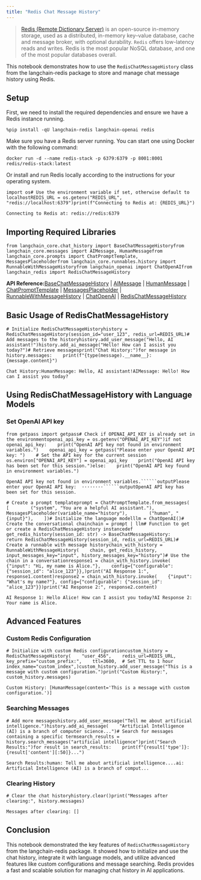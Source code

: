 ```yaml
---
title: "Redis Chat Message History"
---
```


> [Redis (Remote Dictionary Server)](https://en.wikipedia.org/wiki/Redis) is an open-source in-memory storage, used as a distributed, in-memory key–value database, cache and message broker, with optional durability. `Redis` offers low-latency reads and writes. Redis is the most popular NoSQL database, and one of the most popular databases overall.

This notebook demonstrates how to use the `RedisChatMessageHistory` class from the langchain-redis package to store and manage chat message history using Redis.

## Setup

First, we need to install the required dependencies and ensure we have a Redis instance running.

```
%pip install -qU langchain-redis langchain-openai redis
```

Make sure you have a Redis server running. You can start one using Docker with the following command:

```
docker run -d --name redis-stack -p 6379:6379 -p 8001:8001 redis/redis-stack:latest
```

Or install and run Redis locally according to the instructions for your operating system.

```
import os# Use the environment variable if set, otherwise default to localhostREDIS_URL = os.getenv("REDIS_URL", "redis://localhost:6379")print(f"Connecting to Redis at: {REDIS_URL}")
```

```
Connecting to Redis at: redis://redis:6379
```

## Importing Required Libraries

```
from langchain_core.chat_history import BaseChatMessageHistoryfrom langchain_core.messages import AIMessage, HumanMessagefrom langchain_core.prompts import ChatPromptTemplate, MessagesPlaceholderfrom langchain_core.runnables.history import RunnableWithMessageHistoryfrom langchain_openai import ChatOpenAIfrom langchain_redis import RedisChatMessageHistory
```

**API Reference:**[BaseChatMessageHistory](https://python.langchain.com/api_reference/core/chat_history/langchain_core.chat_history.BaseChatMessageHistory.html) | [AIMessage](https://python.langchain.com/api_reference/core/messages/langchain_core.messages.ai.AIMessage.html) | [HumanMessage](https://python.langchain.com/api_reference/core/messages/langchain_core.messages.human.HumanMessage.html) | [ChatPromptTemplate](https://python.langchain.com/api_reference/core/prompts/langchain_core.prompts.chat.ChatPromptTemplate.html) | [MessagesPlaceholder](https://python.langchain.com/api_reference/core/prompts/langchain_core.prompts.chat.MessagesPlaceholder.html) | [RunnableWithMessageHistory](https://python.langchain.com/api_reference/core/runnables/langchain_core.runnables.history.RunnableWithMessageHistory.html) | [ChatOpenAI](https://python.langchain.com/api_reference/openai/chat_models/langchain_openai.chat_models.base.ChatOpenAI.html) | [RedisChatMessageHistory](https://python.langchain.com/api_reference/redis/chat_message_history/langchain_redis.chat_message_history.RedisChatMessageHistory.html)

## Basic Usage of RedisChatMessageHistory

```
# Initialize RedisChatMessageHistoryhistory = RedisChatMessageHistory(session_id="user_123", redis_url=REDIS_URL)# Add messages to the historyhistory.add_user_message("Hello, AI assistant!")history.add_ai_message("Hello! How can I assist you today?")# Retrieve messagesprint("Chat History:")for message in history.messages:    print(f"{type(message).__name__}: {message.content}")
```

```
Chat History:HumanMessage: Hello, AI assistant!AIMessage: Hello! How can I assist you today?
```

## Using RedisChatMessageHistory with Language Models

### Set OpenAI API key

```
from getpass import getpass# Check if OPENAI_API_KEY is already set in the environmentopenai_api_key = os.getenv("OPENAI_API_KEY")if not openai_api_key:    print("OpenAI API key not found in environment variables.")    openai_api_key = getpass("Please enter your OpenAI API key: ")    # Set the API key for the current session    os.environ["OPENAI_API_KEY"] = openai_api_key    print("OpenAI API key has been set for this session.")else:    print("OpenAI API key found in environment variables.")
```

```````
OpenAI API key not found in environment variables.``````outputPlease enter your OpenAI API key:  ········``````outputOpenAI API key has been set for this session.
```````

```
# Create a prompt templateprompt = ChatPromptTemplate.from_messages(    [        ("system", "You are a helpful AI assistant."),        MessagesPlaceholder(variable_name="history"),        ("human", "{input}"),    ])# Initialize the language modelllm = ChatOpenAI()# Create the conversational chainchain = prompt | llm# Function to get or create a RedisChatMessageHistory instancedef get_redis_history(session_id: str) -> BaseChatMessageHistory:    return RedisChatMessageHistory(session_id, redis_url=REDIS_URL)# Create a runnable with message historychain_with_history = RunnableWithMessageHistory(    chain, get_redis_history, input_messages_key="input", history_messages_key="history")# Use the chain in a conversationresponse1 = chain_with_history.invoke(    {"input": "Hi, my name is Alice."},    config={"configurable": {"session_id": "alice_123"}},)print("AI Response 1:", response1.content)response2 = chain_with_history.invoke(    {"input": "What's my name?"}, config={"configurable": {"session_id": "alice_123"}})print("AI Response 2:", response2.content)
```

```
AI Response 1: Hello Alice! How can I assist you today?AI Response 2: Your name is Alice.
```

## Advanced Features

### Custom Redis Configuration

```
# Initialize with custom Redis configurationcustom_history = RedisChatMessageHistory(    "user_456",    redis_url=REDIS_URL,    key_prefix="custom_prefix:",    ttl=3600,  # Set TTL to 1 hour    index_name="custom_index",)custom_history.add_user_message("This is a message with custom configuration.")print("Custom History:", custom_history.messages)
```

```
Custom History: [HumanMessage(content='This is a message with custom configuration.')]
```

### Searching Messages

```
# Add more messageshistory.add_user_message("Tell me about artificial intelligence.")history.add_ai_message(    "Artificial Intelligence (AI) is a branch of computer science...")# Search for messages containing a specific termsearch_results = history.search_messages("artificial intelligence")print("Search Results:")for result in search_results:    print(f"{result['type']}: {result['content'][:50]}...")
```

```
Search Results:human: Tell me about artificial intelligence....ai: Artificial Intelligence (AI) is a branch of comput...
```

### Clearing History

```
# Clear the chat historyhistory.clear()print("Messages after clearing:", history.messages)
```

```
Messages after clearing: []
```

## Conclusion

This notebook demonstrated the key features of `RedisChatMessageHistory` from the langchain-redis package. It showed how to initialize and use the chat history, integrate it with language models, and utilize advanced features like custom configurations and message searching. Redis provides a fast and scalable solution for managing chat history in AI applications.
